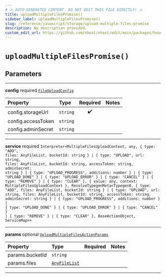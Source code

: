 ```yaml
---
# ⚠️ AUTO-GENERATED CONTENT. DO NOT EDIT THIS FILE DIRECTLY! ⚠️
title: uploadMultipleFilesPromise()
sidebar_label: uploadMultipleFilesPromise()
slug: /reference/javascript/storage/upload-multiple-files-promise
description: No description provided.
custom_edit_url: https://github.com/nhost/nhost/edit/main/packages/hasura-storage-js/src/packages/hasura-storage-js/src/promises/multiple-files-upload.ts#L46
---
```


# `uploadMultipleFilesPromise()`

## Parameters

---

**<span className="parameter-name">config</span>** <span className="optional-status">required</span> [`FileUploadConfig`](/reference/docgen/javascript/storage/types/file-upload-config)

| Property                                                                                       | Type                | Required | Notes |
| :--------------------------------------------------------------------------------------------- | :------------------ | :------: | :---- |
| <span className="parameter-name"><span className="light-grey">config.</span>storageUrl</span>  | <code>string</code> |    ✔️    |       |
| <span className="parameter-name"><span className="light-grey">config.</span>accessToken</span> | <code>string</code> |          |       |
| <span className="parameter-name"><span className="light-grey">config.</span>adminSecret</span> | <code>string</code> |          |       |

---

**<span className="parameter-name">service</span>** <span className="optional-status">required</span> <code>Interpreter&lt;MultipleFilesUploadContext, any, { type: "ADD", files: AnyFileList, bucketId: string } &#124; { type: "UPLOAD", url: string, files: AnyFileList, bucketId: string, accessToken: string, adminSecret: string } &#124; { type: "UPLOAD_PROGRESS", additions: number } &#124; { type: "UPLOAD_DONE" } &#124; { type: "UPLOAD_ERROR" } &#124; { type: "CANCEL" } &#124; { type: "REMOVE" } &#124; { type: "CLEAR" }, { value: any, context: MultipleFilesUploadContext }, ResolveTypegenMeta&lt;Typegen0, { type: "ADD", files: AnyFileList, bucketId: string } &#124; { type: "UPLOAD", url: string, files: AnyFileList, bucketId: string, accessToken: string, adminSecret: string } &#124; { type: "UPLOAD_PROGRESS", additions: number } &#124; { type: "UPLOAD_DONE" } &#124; { type: "UPLOAD_ERROR" } &#124; { type: "CANCEL" } &#124; { type: "REMOVE" } &#124; { type: "CLEAR" }, BaseActionObject, ServiceMap&gt;&gt;</code>

---

**<span className="parameter-name">params</span>** <span className="optional-status">optional</span> [`UploadMultipleFilesActionParams`](/reference/docgen/javascript/storage/types/upload-multiple-files-action-params)

| Property                                                                                    | Type                                                                      | Required | Notes |
| :------------------------------------------------------------------------------------------ | :------------------------------------------------------------------------ | :------: | :---- |
| <span className="parameter-name"><span className="light-grey">params.</span>bucketId</span> | <code>string</code>                                                       |          |       |
| <span className="parameter-name"><span className="light-grey">params.</span>files</span>    | [`AnyFileList`](/reference/docgen/javascript/storage/types/any-file-list) |          |       |

---
